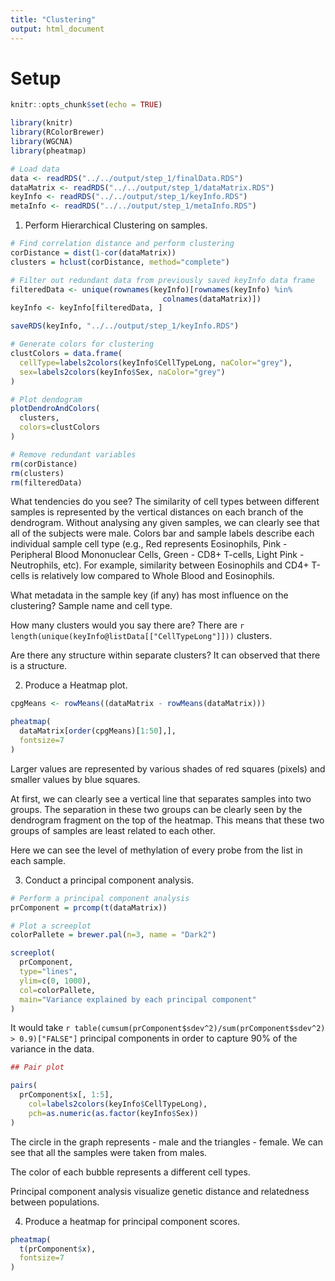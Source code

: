 ```yaml
---
title: "Clustering"
output: html_document
---
```


# Setup

```r

knitr::opts_chunk$set(echo = TRUE)

library(knitr)
library(RColorBrewer)
library(WGCNA)
library(pheatmap)

```

```r

# Load data
data <- readRDS("../../output/step_1/finalData.RDS")
dataMatrix <- readRDS("../../output/step_1/dataMatrix.RDS")
keyInfo <- readRDS("../../output/step_1/keyInfo.RDS")
metaInfo <- readRDS("../../output/step_1/metaInfo.RDS")

```

1. Perform Hierarchical Clustering on samples.

```r

# Find correlation distance and perform clustering
corDistance = dist(1-cor(dataMatrix))
clusters = hclust(corDistance, method="complete")

# Filter out redundant data from previously saved keyInfo data frame
filteredData <- unique(rownames(keyInfo)[rownames(keyInfo) %in% 
                                  colnames(dataMatrix)])
keyInfo <- keyInfo[filteredData, ]

saveRDS(keyInfo, "../../output/step_1/keyInfo.RDS")

# Generate colors for clustering
clustColors = data.frame(
  cellType=labels2colors(keyInfo$CellTypeLong, naColor="grey"),
  sex=labels2colors(keyInfo$Sex, naColor="grey")
)

# Plot dendogram
plotDendroAndColors(
  clusters,
  colors=clustColors
)

# Remove redundant variables
rm(corDistance)
rm(clusters)
rm(filteredData)

```

What tendencies do you see?
The similarity of cell types between different samples is represented by the vertical distances on each branch of the dendrogram. Without analysing any given samples, we can clearly see that all of the subjects were male. Colors bar and sample labels describe each individual sample cell type (e.g., Red represents Eosinophils, Pink - Peripheral Blood Mononuclear Cells, Green - CD8+ T-cells, Light Pink - Neutrophils, etc). For example, similarity between Eosinophils and CD4+ T-cells is relatively low compared to Whole Blood and Eosinophils. 

What metadata in the sample key (if any) has most influence on the clustering?
Sample name and cell type.

How many clusters would you say there are?
There are `r length(unique(keyInfo@listData[["CellTypeLong"]]))` clusters.

Are there any structure within separate clusters?
It can observed that there is a structure.

2. Produce a Heatmap plot. 

```r

cpgMeans <- rowMeans((dataMatrix - rowMeans(dataMatrix)))

pheatmap(
  dataMatrix[order(cpgMeans)[1:50],],
  fontsize=7
)

```

Larger values are represented by various shades of red squares (pixels) and smaller values by blue squares. 

At first, we can clearly see a vertical line that separates samples into two groups. The separation in these two groups can be clearly seen by the dendrogram fragment on the top of the heatmap. This means that these two groups of samples are least related to each other.

Here we can see the level of methylation of every probe from the list in each sample.

3. Conduct a principal component analysis.

```r

# Perform a principal component analysis
prComponent = prcomp(t(dataMatrix))

# Plot a screeplot
colorPallete = brewer.pal(n=3, name = "Dark2")

screeplot(
  prComponent,
  type="lines",
  ylim=c(0, 1000),
  col=colorPallete,
  main="Variance explained by each principal component"
)
```
It would take `r table(cumsum(prComponent$sdev^2)/sum(prComponent$sdev^2) > 0.9)["FALSE"]` principal components in order to capture 90% of the variance in the data.

```r
## Pair plot

pairs(
  prComponent$x[, 1:5],
	col=labels2colors(keyInfo$CellTypeLong),
	pch=as.numeric(as.factor(keyInfo$Sex))
)

```
The circle in the graph represents - male and the triangles - female. We can see that all the samples were taken from males.

The color of each bubble represents a different cell types.

Principal component analysis visualize genetic distance and relatedness between populations.

4. Produce a heatmap for principal component scores.

```r

pheatmap(
  t(prComponent$x),
  fontsize=7
)

```